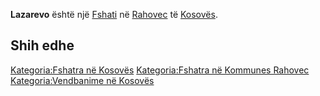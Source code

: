 {{Fshat në Kosovës
 | Emri                = Lazarevo
 | EmriAlt                = Car Lazar,Lazarevo,Llazareve,Llazarevë,Лазарево
 | Emri (Rasa dhanore) = 
 | Figura              = 
 | Shteti              = Kosovës
 | Komuna              = Rahovec
 | Kodi postar         = 
 | Sipërfaqja          = 

 | Popullsia           = 

 | Regj. i popullsisë  = 
 | Dend. e popullsisë  = 
 | Faqja zyrtare       = 
 <!--- Koordinatat ----> 
 | Gjerësia            = 42.71034
 | Gjatësia            = 21.10309
 | Lartësia            = 
}}
'''Lazarevo''' është një [[Fshati]] në [[Rahovec]] të [[Kosovës]].

<!-- == Gjeografia == -->
<!-- == Historia == -->
<!-- == Demografia == -->
== Shih edhe ==
{{Komuna Rahovec}}
{{Kosovo-Administrata-Cung}}

[[Kategoria:Fshatra në Kosovës]]
[[Kategoria:Fshatra në Kommunes Rahovec]]
[[Kategoria:Vendbanime në Kosovës]]